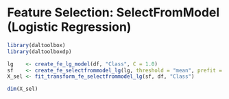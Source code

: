 # Feature Selection: SelectFromModel (Logistic Regression)

```r
library(daltoolbox)
library(daltoolboxdp)

lg    <- create_fe_lg_model(df, "Class", C = 1.0)
sf    <- create_fe_selectfrommodel_lg(lg, threshold = "mean", prefit = TRUE)
X_sel <- fit_transform_fe_selectfrommodel_lg(sf, df, "Class")

dim(X_sel)
```
